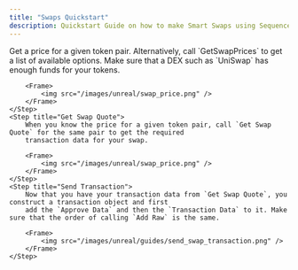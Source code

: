 ---
title: "Swaps Quickstart"
description: Quickstart Guide on how to make Smart Swaps using Sequence's Unreal SDK.
---

<Steps>
    <Step title="Get Swap Price">
        Get a price for a given token pair. Alternatively, call `GetSwapPrices` to get a list of available options.
        Make sure that a DEX such as `UniSwap` has enough funds for your tokens.

        <Frame>
            <img src="/images/unreal/swap_price.png" />
        </Frame>
    </Step>
    <Step title="Get Swap Quote">
        When you know the price for a given token pair, call `Get Swap Quote` for the same pair to get the required
        transaction data for your swap.

        <Frame>
            <img src="/images/unreal/swap_price.png" />
        </Frame>
    </Step>
    <Step title="Send Transaction">
        Now that you have your transaction data from `Get Swap Quote`, you construct a transaction object and first
        add the `Approve Data` and then the `Transaction Data` to it. Make sure that the order of calling `Add Raw` is the same.

        <Frame>
            <img src="/images/unreal/guides/send_swap_transaction.png" />
        </Frame>
    </Step>
</Steps>
